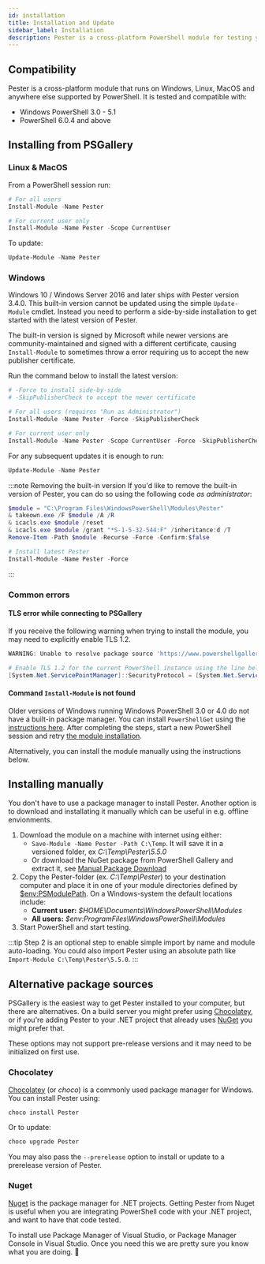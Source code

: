 ```yaml
---
id: installation
title: Installation and Update
sidebar_label: Installation
description: Pester is a cross-platform PowerShell module for testing your PowerShell code. Follow these steps to install or update your Pester-module to get started today
---
```


## Compatibility

Pester is a cross-platform module that runs on Windows, Linux, MacOS and anywhere else supported by PowerShell. It is tested and compatible with:
- Windows PowerShell 3.0 - 5.1
- PowerShell 6.0.4 and above

## Installing from PSGallery

### Linux & MacOS

From a PowerShell session run:

```powershell
# For all users
Install-Module -Name Pester

# For current user only
Install-Module -Name Pester -Scope CurrentUser
```

To update:

```powershell
Update-Module -Name Pester
```

### Windows

Windows 10 / Windows Server 2016 and later ships with Pester version 3.4.0. This built-in version cannot be updated using the simple `Update-Module` cmdlet.
Instead you need to perform a side-by-side installation to get started with the latest version of Pester.

The built-in version is signed by Microsoft while newer versions are community-maintained and signed with a different certificate,
causing `Install-Module` to sometimes throw a error requiring us to accept the new publisher certificate.

Run the command below to install the latest version:
```powershell
# -Force to install side-by-side
# -SkipPublisherCheck to accept the newer certificate

# For all users (requires "Run as Administrator")
Install-Module -Name Pester -Force -SkipPublisherCheck

# For current user only
Install-Module -Name Pester -Scope CurrentUser -Force -SkipPublisherCheck
```

For any subsequent updates it is enough to run:

```powershell
Update-Module -Name Pester
```

:::note Removing the built-in version
If you'd like to remove the built-in version of Pester, you can do so using the following code *as administrator*:

```powershell
$module = "C:\Program Files\WindowsPowerShell\Modules\Pester"
& takeown.exe /F $module /A /R
& icacls.exe $module /reset
& icacls.exe $module /grant "*S-1-5-32-544:F" /inheritance:d /T
Remove-Item -Path $module -Recurse -Force -Confirm:$false

# Install latest Pester
Install-Module -Name Pester -Force
```
:::

### Common errors

#### TLS error while connecting to PSGallery
If you receive the following warning when trying to install the module, you may need to explicitly enable TLS 1.2.

```powershell
WARNING: Unable to resolve package source 'https://www.powershellgallery.com/api/v2'.

# Enable TLS 1.2 for the current PowerShell instance using the line below and try again
[System.Net.ServicePointManager]::SecurityProtocol = [System.Net.ServicePointManager]::SecurityProtocol -bor [System.Net.SecurityProtocolType]::Tls12
```

#### Command `Install-Module` is not found

Older versions of Windows running Windows PowerShell 3.0 or 4.0 do not have a built-in package manager. You can install `PowerShellGet` using the [instructions here](https://docs.microsoft.com/en-us/powershell/scripting/gallery/installing-psget#for-computers-running-powershell-30-or-powershell-40). After completing the steps, start a new PowerShell session and retry [the module installation](#installing-from-psgallery).

Alternatively, you can install the module manually using the instructions below.

## Installing manually

You don't have to use a package manager to install Pester. Another option is to download and installating it manually which can be useful in e.g. offline envionments.

1. Download the module on a machine with internet using either:
    - `Save-Module -Name Pester -Path C:\Temp`. It will save it in a versioned folder, ex *C:\Temp\Pester\5.5.0*
    - Or download the NuGet package from PowerShell Gallery and extract it, see [Manual Package Download](https://docs.microsoft.com/en-us/powershell/scripting/gallery/how-to/working-with-packages/manual-download)
2. Copy the Pester-folder (ex. *C:\Temp\Pester*) to your destination computer and place it in one of your module directories defined by [$env:PSModulePath](https://docs.microsoft.com/en-us/powershell/module/microsoft.powershell.core/about/about_psmodulepath). On a Windows-system the default locations include:
    - **Current user:** *$HOME\Documents\WindowsPowerShell\Modules*
    - **All users:** *$env:ProgramFiles\WindowsPowerShell\Modules*
3. Start PowerShell and start testing.

:::tip
Step 2 is an optional step to enable simple import by name and module auto-loading. You could also import Pester using an absolute path like `Import-Module C:\Temp\Pester\5.5.0`.
:::

## Alternative package sources

PSGallery is the easiest way to get Pester installed to your computer, but there are alternatives.
On a build server you might prefer using [Chocolatey](https://chocolatey.org/), or if you're adding Pester to your .NET project that already uses [NuGet](https://www.nuget.org/) you might prefer that.

These options may not support pre-release versions and it may need to be initialized on first use.

### Chocolatey

[Chocolatey](https://chocolatey.org/) (or _choco_) is a commonly used package manager for Windows. You can install Pester using:

```powershell
choco install Pester
```

Or to update:

```powershell
choco upgrade Pester
```

You may also pass the `--prerelease` option to install or update to a prerelease version of Pester.

### Nuget

[Nuget](https://www.nuget.org/) is the package manager for .NET projects.
Getting Pester from Nuget is useful when you are integrating PowerShell code with your .NET project, and want to have that code tested.

To install use Package Manager of Visual Studio, or Package Manager Console in Visual Studio.
Once you need this we are pretty sure you know what you are doing. :slightly_smiling_face:
